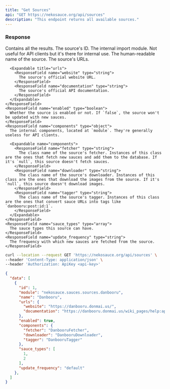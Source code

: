 ---
title: "Get Sources"
api: "GET https://nekosauce.org/api/sources"
description: "This endpoint returns all available sources."
---

### Response

<ResponseField name="data" type="array[object]">
  Contains all the results.

  <Expandable title="data">
    <ResponseField name="id" type="number">
      The source's ID.
    </ResponseField>
    <ResponseField name="module" type="string">
      The internal import module. Not useful for API clients but it's there for internal use.
    </ResponseField>
    <ResponseField name="name" type="string">
      The human-readable name of the source.
    </ResponseField>
    <ResponseField name="urls" type="object">
      The source's URLs.

      <Expandable title="urls">
        <ResponseField name="website" type="string">
          The source's official website URL.
        </ResponseField>
        <ResponseField name="documentation" type="string">
          The source's official API documentation.
        </ResponseField>
      </Expandable>
    </ResponseField>
    <ResponseField name="enabled" type="boolean">
      Whether the source is enabled or not. If `false`, the source won't be updated with new sauces.
    </ResponseField>
    <ResponseField name="components" type="object">
      The internal components, located at `module`. They're generally useless for API clients.

      <Expandable name="components">
        <ResponseField name="fetcher" type="string">
          The class name of the source's fetcher. Instances of this class are the ones that fetch new sauces and add them to the database. If it's `null`, this source doesn't fetch sauces.
        </ResponseField>
        <ResponseField name="downloader" type="string">
          The class name of the source's downloader. Instances of this class are the ones that download the images from the source. If it's `null`, this source doesn't download images.
        </ResponseField>
        <ResponseField name="tagger" type="string">
          The class name of the source's tagger. Instances of this class are the ones that convert sauce URLs into tags like `danbooru:post:id:1`.
        </ResponseField>
      </Expandable>
    </ResponseField>
    <ResponseField name="sauce_types" type="array">
      The sauce types this source can have.
    </ResponseField>
    <ResponseField name="update_frequency" type="string">
      The frequency with which new sauces are fetched from the source.
    </ResponseField>
  </Expandable>
</ResponseField>


<RequestExample>

```bash Example Request
curl --location --request GET 'https://nekosauce.org/api/sources' \
--header 'Content-Type: application/json' \
--header 'Authorization: ApiKey <api-key>'
```

</RequestExample>

<ResponseExample>

```json Response
{
  "data": [
    {
      "id": 1,
      "module": "nekosauce.sauces.sources.danbooru",
      "name": "Danbooru",
      "urls": {
        "website": "https://danbooru.donmai.us/",
        "documentation": "https://danbooru.donmai.us/wiki_pages/help:api"
      },
      "enabled": true,
      "components": {
        "fetcher": "DanbooruFetcher",
        "downloader": "DanbooruDownloader",
        "tagger": "DanbooruTagger"
      },
      "sauce_types": [
        1,
        2
      ],
      "update_frequency": "default"
    },
  ]
}
```

</ResponseExample>
